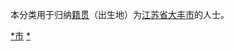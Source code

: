 {{Catnav|頁面分類|各種主題的頁面分類|依中国各省来作的分类|各地中国人|江苏人|盐城人}}
{{Catnav|頁面分類|人物|各國人物|中国人|各地中国人|江苏人|盐城人}}

本分类用于归纳[[籍贯|籍贯]]（出生地）为[[江苏省|江苏省]][[大丰市|大丰市]]的人士。

[[Category:盐城人|*市]]
[[Category:大丰区|*]]